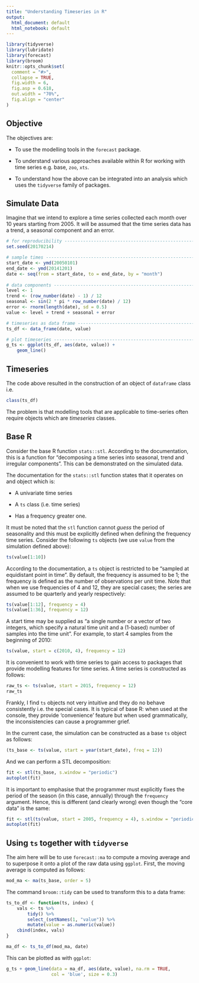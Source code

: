 ```yaml
---
title: "Understanding Timeseries in R"
output:
  html_document: default
  html_notebook: default
---
```


```r
library(tidyverse)
library(lubridate)
library(forecast)
library(broom)
knitr::opts_chunk$set(
  comment = "#>",
  collapse = TRUE,
  fig.width = 6,
  fig.asp = 0.618,
  out.width = "70%",
  fig.align = "center"
)
```

## Objective

The objectives are:

* To use the modelling tools in the `forecast` package.

* To understand various approaches available within R for working with time series e.g. base, `zoo`, `xts`.

* To understand how the above can be integrated into an analysis which uses the `tidyverse` family of packages.

## Simulate Data

Imagine that we intend to explore a time series collected each month over 10 years starting from 2005.  It will be assumed that the time series data has a trend, a seasonal component and an error.

```r
# for reproducibility ------------------------------------------------------
set.seed(20170214) 

# sample times -------------------------------------------------------------
start_date <- ymd(20050101)
end_date <- ymd(20141201)
date <- seq(from = start_date, to = end_date, by = "month")
         
# data components ----------------------------------------------------------
level <- 1
trend <- (row_number(date) - 1) / 12
seasonal <- sin(2 * pi * row_number(date) / 12) 
error <- rnorm(length(date), sd = 0.5)
value <- level + trend + seasonal + error

# timeseries as data frame -------------------------------------------------
ts_df <- data_frame(date, value)

# plot timeseries ----------------------------------------------------------
g_ts <- ggplot(ts_df, aes(date, value)) +
    geom_line()
```

## Timeseries

The code above resulted in the construction of an object of `dataframe` class i.e.

```r
class(ts_df)
```

The problem is that modelling tools that are applicable to time-series often require objects which are *timeseries* classes.

## Base R

Consider the base R function `stats::stl`.  According to the documentation, this is a function for "decomposing a time series into seasonal, trend and irregular components".  This can be demonstrated on the simulated data.

The documentation for the `stats::stl` function states that it operates on and object which is:

* A univariate time series

* A `ts` class (i.e. time series)

* Has a frequency greater one.

It must be noted that the `stl` function cannot *guess* the period of seasonality and this must be explicitly defined when defining the frequency time series.  Consider the following `ts` objects (we use `value` from the simulation defined above):

```r
ts(value[1:10])
```

According to the documentation, a `ts` object is restricted to be "sampled at equidistant point in time".  By default, the frequency is assumed to be 1; the  frequency is defined as the number of observations per unit time.  Note that when we use frequencies of 4 and 12, they are special cases; the series are assumed to be quarterly and yearly respectively: 

```r
ts(value[1:12], frequency = 4)
ts(value[1:36], frequency = 12)
```

A start time may be supplied as "a single number or a vector of two integers, which specify a natural time unit and a (1-based) number of samples into the time unit".  For example, to start 4 samples from the beginning of 2010:

```r
ts(value, start = c(2010, 4), frequency = 12)
```

It is convenient to work with time series to gain access to packages that provide modelling features for time series.  A time series is constructed as follows:

```r
raw_ts <- ts(value, start = 2015, frequency = 12)
raw_ts
```

Frankly, I find `ts` objects not very intuitive and they do no behave consistently i.e. the special cases.  It is typical of base R: when used at the console, they provide 'convenience' feature but when used grammatically, the inconsistencies can cause a programmer grief.  

In the current case, the simulation can be constructed as a base `ts` object as follows:

```r
(ts_base <- ts(value, start = year(start_date), freq = 12))
```

And we can perform a STL decomposition:

```r
fit <- stl(ts_base, s.window = "periodic")
autoplot(fit)
```

It is important to emphasise that the programmer must explicitly fixes the period of the season (in this case, annually) through the `frequency` argument.  Hence, this is different (and clearly wrong) even though the "core data" is the same: 

```r
fit <- stl(ts(value, start = 2005, frequency = 4), s.window = "periodic")
autoplot(fit)
```

## Using `ts` together with `tidyverse`

The aim here will be to use `forecast::ma` to compute a moving average and to superpose it onto a plot of the raw data using `ggplot`.  First, the moving average is computed as follows:
   
```r
mod_ma <- ma(ts_base, order = 5)
```

The command `broom::tidy` can be used to transform this to a data frame:

```r
ts_to_df <- function(ts, index) {
    vals <- ts %>% 
        tidy() %>%
        select_(setNames(1, "value")) %>% 
        mutate(value = as.numeric(value))
    cbind(index, vals) 
}

```


```r
ma_df <- ts_to_df(mod_ma, date)
```

This can be plotted as with `ggplot`:

```r
g_ts + geom_line(data = ma_df, aes(date, value), na.rm = TRUE, 
                 col = 'blue', size = 0.3)
```


